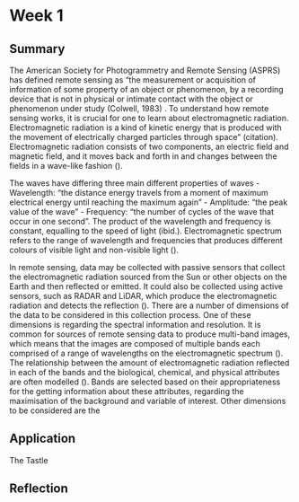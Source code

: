 # Week 1 

## Summary

The American Society for Photogrammetry and Remote Sensing (ASPRS) has defined remote sensing as “the measurement or acquisition of information of some property of an object or phenomenon, by a recording device that is not in physical or intimate contact with the object or phenomenon under study (Colwell, 1983) . To understand how remote sensing works, it is crucial for one to learn about electromagnetic radiation. Electromagnetic radiation is a kind of kinetic energy that is produced with the movement of electrically charged particles through space” (citation). Electromagnetic radiation consists of two components, an electric field and magnetic field, and it moves back and forth in and changes between the fields in a wave-like fashion (). 

The waves have differing three main different properties of waves 
-	Wavelength: “the distance energy travels from a moment of maximum electrical energy until reaching the maximum again”
-	Amplitude: “the peak value of the wave”
-	Frequency: “the number of cycles of the wave that occur in one second”.
The product of the wavelength and frequency is constant, equalling to the speed of light (ibid.). Electromagnetic spectrum refers to the range of wavelength and frequencies that produces different colours of visible light and non-visible light (). 

In remote sensing, data may be collected with passive sensors that collect the electromagnetic radiation sourced from the Sun or other objects on the Earth and then reflected or emitted. It could also be collected using active sensors, such as RADAR and LiDAR, which produce the electromagnetic radiation and detects the reflection (). There are a number of dimensions of the data to be considered in this collection process. One of these dimensions is regarding the spectral information and resolution. It is common for sources of remote sensing data to produce multi-band images, which means that the images are composed of multiple bands each comprised of a range of wavelengths on the electromagnetic spectrum (). The relationship between the amount of electromagnetic radiation reflected in each of the bands and the biological, chemical, and physical attributes are often modelled (). Bands are selected based on their appropriateness for the getting information about these attributes, regarding the maximisation of the background and variable of interest. Other dimensions to be considered are the 

## Application

The Tastle 

## Reflection
